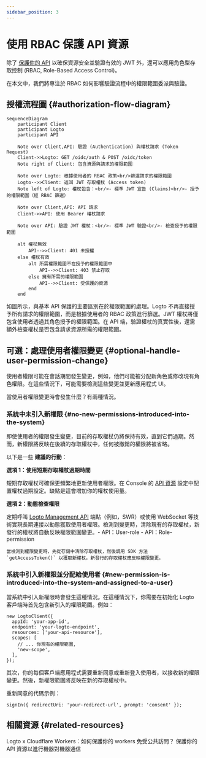 ```yaml
---
sidebar_position: 3
---
```


# 使用 RBAC 保護 API 資源

除了 [保護你的 API](/authorization/api-resources/protect-your-api) 以確保資源安全並驗證有效的 JWT 外，還可以應用角色型存取控制 (RBAC, Role-Based Access Control)。

在本文中，我們將專注於 RBAC 如何影響驗證流程中的權限範圍委派與驗證。

## 授權流程圖 \{#authorization-flow-diagram}

```mermaid
sequenceDiagram
    participant Client
    participant Logto
    participant API

    Note over Client,API: 驗證 (Authentication) 與權杖請求 (Token Request)
    Client->>Logto: GET /oidc/auth & POST /oidc/token
    Note right of Client: 包含資源與請求的權限範圍

    Note over Logto: 根據使用者的 RBAC 政策<br/>篩選請求的權限範圍
    Logto-->>Client: 返回 JWT 存取權杖 (Access token)
    Note left of Logto: 權杖包含：<br/>- 標準 JWT 宣告 (Claims)<br/>- 授予的權限範圍（經 RBAC 篩選）

    Note over Client,API: API 請求
    Client->>API: 使用 Bearer 權杖請求

    Note over API: 驗證 JWT 權杖：<br/>- 標準 JWT 驗證<br/>- 檢查授予的權限範圍

    alt 權杖無效
        API-->>Client: 401 未授權
    else 權杖有效
        alt 所需權限範圍不在授予的權限範圍中
            API-->>Client: 403 禁止存取
        else 擁有所需的權限範圍
            API-->>Client: 受保護的資源
        end
    end
```

如圖所示，與基本 API 保護的主要區別在於權限範圍的處理。Logto 不再直接授予所有請求的權限範圍，而是根據使用者的 RBAC 政策進行篩選。JWT 權杖將僅包含使用者透過其角色授予的權限範圍。在 API 端，驗證權杖的真實性後，還需額外檢查權杖是否包含請求資源所需的權限範圍。

## 可選：處理使用者權限變更 \{#optional-handle-user-permission-change}

使用者權限可能在會話期間發生變更，例如，他們可能被分配新角色或修改現有角色權限。在這些情況下，可能需要檢測這些變更並更新應用程式 UI。

當使用者權限變更時會發生什麼？有兩種情況。

### 系統中未引入新權限 \{#no-new-permissions-introduced-into-the-system}

即使使用者的權限發生變更，目前的存取權杖仍將保持有效，直到它們過期。然而，新權限將反映在後續的存取權杖中，任何被撤銷的權限將被省略。

以下是一些 **建議的行動**：

**選項 1：使用短期存取權杖過期時間**

短期存取權杖可確保更頻繁地更新使用者權限。在 Console 的 [API 資源](/authorization/api-resources/#logto-api-resource-schema) 設定中配置權杖過期設定。缺點是這會增加你的權杖使用量。

**選項 2：動態檢查權限**

定期呼叫 [Logto Management API](/integrate-logto/interact-with-management-api) 端點（例如，SWR）或使用 WebSocket 等技術實現長期連接以動態獲取使用者權限。檢測到變更時，清除現有的存取權杖，新發行的權杖將自動反映權限範圍變更。- API：User-role - API：Role-permission

    當檢測到權限變更時，先從存儲中清除存取權杖，然後調用 SDK 方法 `getAccessToken()` 以獲取新權杖。新發行的存取權杖應反映權限變更。

### 系統中引入新權限並分配給使用者 \{#new-permission-is-introduced-into-the-system-and-assigned-to-a-user}

當系統中引入新權限時會發生這種情況。在這種情況下，你需要在初始化 Logto 客戶端時首先包含新引入的權限範圍。例如：

```tsx
new LogtoClient({
  appId: 'your-app-id',
  endpoint: 'your-logto-endpoint',
  resources: ['your-api-resource'],
  scopes: [
    // ... 你現有的權限範圍,
    'new-scope',
  ],
});
```

其次，你的每個客戶端應用程式需要重新同意或重新登入使用者，以接收新的權限變更。然後，新權限範圍將反映在新的存取權杖中。

重新同意的代碼示例：

```tsx
signIn({ redirectUri: 'your-redirect-url', prompt: 'consent' });
```

## 相關資源 \{#related-resources}

<Url href="https://blog.logto.io/logto-x-cloudflare-workers">
  Logto x Cloudflare Workers：如何保護你的 workers 免受公共訪問？
</Url>

<Url href="https://blog.logto.io/secure-api-for-machine-to-machine">
  保護你的 API 資源以進行機器對機器通信
</Url>
